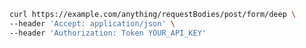 ```bash showLineNumbers copy filename="Request Body Post Form Deep usage example"
curl https://example.com/anything/requestBodies/post/form/deep \
--header 'Accept: application/json' \
--header 'Authorization: Token YOUR_API_KEY'
```
